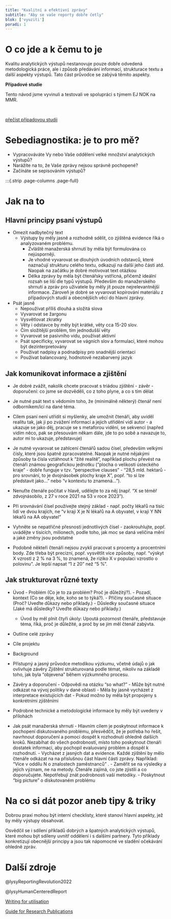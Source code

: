 ```yaml
---
title: "Kvalitní a efektivní zprávy"
subtitle: "Aby se vaše reporty dobře četly"
blok: ['vyuziti']
poradi: 1
---
```


# O co jde a k čemu to je

Kvalitu analytických výstupů nestanovuje pouze dobře odvedená metodologická práce, ale i způsob předávání informací, strukturace textu a další aspekty výstupů. Tato část průvodce se zabývá těmito aspekty.  

:::{.aside}

**Případové studie**

Tento návod jsme vyvinuli a testovali ve spolupráci s týmem EJ NOK na MMR.

<br />

:::{.btn .btn-resource}
[přečíst případovou studii](../pripadove-studie/mmr)
:::

:::

# Sebediagnostika: je to pro mě?


- Vypracováváte Vy nebo Vaše oddělení velké množství analytických výstupů?
- Narážíte na to, že Vaše zprávy nejsou správně pochopené?
- Začínáte se sepisováním výstupů?

:::{.strip .page-columns .page-full}

# Jak na to

## Hlavní principy psaní výstupů

- Omezit nadbytečný text
    - Výstupy by měly jasně a rozhodně sdělit, co zjištěná evidence říká o analyzovaném problému. 
        - Zvláště manažerská shrnutí by měla být formulována co nejúsporněji.
        - Je vhodné vyvarovat se dlouhých úvodních odstavců, které naznačují strukturu celého textu, odkazují na další jeho části atd. Naopak na začátku je dobré motivovat text otázkou 
        - Délka zprávy by měla být čtenářsky vstřícná, přičemž ideální rozsah se liší dle typů výstupů. Především do manažerského shrnutí a zpráv pro uživatele by měly jít pouze nejrelevantnější informace. Zároveň je dobré se vyvarovat kopírování materiálu z případových studií a obecnějších věcí do hlavní zprávy. 

- Psát jasně
    - Nepoužívat příliš dlouhá a složitá slova
    - Vyvarovat se žargonu
    - Vysvětlovat zkratky
    - Věty i odstavce by měly být krátké, věty cca 15-20 slov. 
    - Čím složitější problém, tím jednodušší věty 
    - Vyvarovat se pasivního vidu, používat aktivní
    - Psát specificky, vyvarovat se vágních slov a formulací, které mohou být dezinterpretovány
    - Používat nadpisy a podnadpisy pro snadnější orientaci
    - Používat balancovaný, hodnotově nezabarvený jazyk

## Jak komunikovat informace a zjištění 

- Je dobré zvážit, nakolik chcete pracovat s triádou zjištění  - závěr - doporučení: co jsme se dozvěděli, co z toho plyne, a co s tím dělat

- Je nutné psát text s vědomím toho, že (minimálně některý) čtenář není odborníkem/icí na dané téma.

- Cílem psaní není utřídit si myšlenky, ale umožnit čtenáři, aby uviděl realitu tak, jak ji po zvážení informací a jejich utřídění vidí autor - a ukazuje se jako děj, pracuje se s metaforou vidění, se sekvencí (napřed vidím něco, pak se přesouvám někam dále, jde to po sobě a navazuje to, autor mi to ukazuje, představuje)

- Je nutné vyvarovat se zahlcení čtenářů sadou čísel, především velkými čísly, které jsou špatně zpracovatelné. Naopak je nutné nějakými způsoby ta čísla vztáhnout k “žité realitě”, například plochu převést na čtenáři známou geografickou jednotku (“plocha o velikosti ústeckého kraje” - dobře funguje v tzv. “perspective clauses” - “28,5 mld. hektarů - pro srovnání, to je dvojnásobek plochy kraje X”, popř. “to si lze představit jako…” nebo “v kontextu to znamená…”). 

- Nenuťte čtenáře počítat v hlavě, udělejte to za něj (např. “X se téměř zdvojnásobilo, z 27 v roce 2021 na 53 v roce 2023”).  

- Při srovnávání čísel používejte stejný základ - např. počty lékařů na tisíc lidí ve dvou krajích, ne “v kraji X je N lékařů na A obyvatel, v kraji Y NN lékařů na AA obyvatel”

- Vyhněte se nepatřičné přesnosti jednotlivých čísel - zaokrouhlujte, popř. uvádějte v tisících, milionech, podle toho, jak moc se daná veličina mění a jaké změny jsou podstatné

- Podobně někteří čtenáři nejsou zvyklí pracovat s procenty a procentními body. Zde třeba být precizní, popř. vysvětlit více způsoby, např. “výskyt X vzrostl z 2 % na 3 %, to znamená, že riziko X v populaci vzrostlo o polovinu”. Je lepší napsat “1 z 20” než “5 %”.

## Jak strukturovat různé texty
- Úvod
        - Problém (Co je to za problém? Proč je důležitý?).
        - Pozadí, kontext (Co se děje, kde, koho se to týká?).
        - Příčiny současné situace (Proč? Uveďte důkazy nebo příklady.)
        - Důsledky současné situace (Jaké má důsledky? Uveďte důkazy nebo příklady.)
    - Úvod by měl plnit čtyři úkoly: Upoutá pozornost čtenáře, představuje téma, říká, proč je důležité, a proč by se jím měl čtenář zabývta.

- Outline celé zprávy

- Cíle projektu

- Background

- Přístupný a jasný průvodce metodikou výzkumu, včetně údajů o jak ovlivňuje závěry
Zjištění strukturovaná podle témat, nikoliv na základě toho, jak byla “objevena” během výzkumného procesu.

- Závěry a doporučení 
        - Odpovědi na otázku "so what?"
        - Může být nutné odkázat na vývoj politiky v dané oblasti
        - Měla by jasně vycházet z interpretace existujících dat
        - Pokud možno by měla být propojeny s konkrétními zjištěními
- Podrobné technické a metodologické informace by měly být uvedeny v přílohách

- Jak psát manažerská shrnutí
        - Hlavním cílem je poskytnout informace k pochopení diskutovaného problému, přesvědčit, že je potřeba ho řešit,  navrhnout doporučení a pomoci dospět k rozhodnutí ohledně dalších kroků.
Nezabíhat do všech podrobností, místo toho poskytnout čtenáři dostatek informací, aby pochopil evaluovaný problém a dospěl k rozhodnutí.
        - Vycházet z jasných dat a evidence. Každé zjištění by mělo čtenáře odkázat na na příslušnou část hlavní části zprávy. Například: "Více v oddílu N o znalostech zaměstnanců” . 
        - Zaměřit se na výsledky a jejich význam, ne na metody. Čtenáře zajímá, co jste zjistili a co doporučujete. Nepotřebují znát podrobnosti vaší metodiky.
        - Poskytnout “big picture” o diskutovaném problému


# Na co si dát pozor aneb tipy & triky

Dobrou praxí mohou být interní checklisty, které stanoví hlavní aspekty, jež by měly výstupy obsahovat.

Osvědčil se i sdílení příkladů dobrých a špatných analytických výstupů, které mohou být sdíleny uvnitř oddělení i s dalšími partnery. Tyto příklady konkretizují obecnější principy a jsou tak nápomocné ve sladění očekávání ohledně zpráv. 

# Další zdroje

@lysyReportingRevolution2022

@lysyHumanCenteredReport

[Writing for utilisation](https://www.betterevaluation.org/blog/writing-for-utilisation)

[Guide for Research Publications](https://assets.publishing.service.gov.uk/government/uploads/system/uploads/attachment_data/file/1179765/Research_reports_guidance_August2023.pdf)
